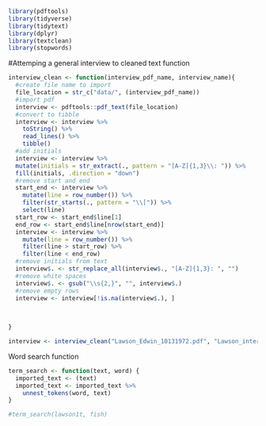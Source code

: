 ```r
library(pdftools)
library(tidyverse)
library(tidytext)
library(dplyr)
library(textclean)
library(stopwords)
```

#Attemping a general interview to cleaned text function

```r
interview_clean <- function(interview_pdf_name, interview_name){
  #create file name to import
  file_location = str_c("data/", (interview_pdf_name))
  #import pdf
  interview <- pdftools::pdf_text(file_location)
  #convert to tibble
  interview <- interview %>% 
    toString() %>% 
    read_lines() %>% 
    tibble()
  #add initials
  interview <- interview %>% 
  mutate(initials = str_extract(., pattern = "[A-Z]{1,3}\\: ")) %>%
  fill(initials, .direction = "down")
  #remove start and end
  start_end <- interview %>% 
    mutate(line = row_number()) %>%
    filter(str_starts(., pattern = "\\[")) %>% 
    select(line)
  start_row <- start_end$line[1]
  end_row <- start_end$line[nrow(start_end)]
  interview <- interview %>% 
    mutate(line = row_number()) %>% 
    filter(line > start_row) %>% 
    filter(line < end_row)
  #remove initials from text
  interview$. <- str_replace_all(interview$., "[A-Z]{1,3}: ", "")
  #remove white spaces
  interview$. <- gsub("\\s{2,}", "", interview$.)
  #remove empty rows
  interview <- interview[!is.na(interview$.), ]
  

  
}
```

```r
interview <- interview_clean("Lawson_Edwin_10131972.pdf", "Lawson_interview")
```

Word search function

```r
term_search <- function(text, word) {
  imported_text <- (text)
  imported_text <- imported_text %>% 
    unnest_tokens(word, text)
}
```
```r
#term_search(lawson1t, fish)
```





